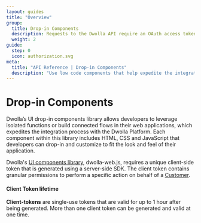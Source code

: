 ```yaml
---
layout: guides
title: "Overview"
group:
  title: Drop-in Components
  description: Requests to the Dwolla API require an OAuth access token for authentication. Learn about Dwolla’s supported authorization flow and how to create an access token.
  weight: 2
guide:
  step: 0
  icon: authorization.svg
meta:
  title: "API Reference | Drop-in Components"
  description: "Use low code components that help expedite the integration process with the Dwolla Platform."
---
```


# Drop-in Components

Dwolla’s UI drop-in components library allows developers to leverage isolated functions or build connected flows in their web applications, which expedites the integration process with the Dwolla Platform. Each component within this library includes HTML, CSS and JavaScript that developers can drop-in and customize to fit the look and feel of their application.

Dwolla's [UI components library](https://developers.dwolla.com/concepts/drop-in-components), dwolla-web.js, requires a unique client-side token that is generated using a server-side SDK. The client token contains granular permissions to perform a specific action on behalf of a [Customer](#customers).

#### Client Token lifetime

**Client-tokens** are single-use tokens that are valid for up to 1 hour after being generated. More than one client token can be generated and valid at one time.
